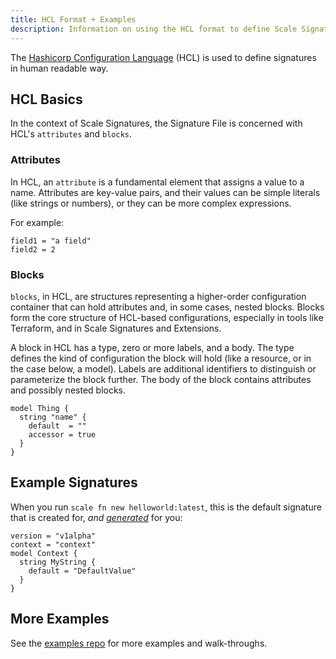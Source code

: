```yaml
---
title: HCL Format + Examples
description: Information on using the HCL format to define Scale Signatures
---
```


The [Hashicorp Configuration Language](https://developer.hashicorp.com/packer/docs/templates/hcl_templates) (HCL) is used to define signatures in human readable way.

## HCL Basics

In the context of Scale Signatures, the Signature File is concerned with HCL's `attributes` and `blocks`.

### Attributes

In HCL, an `attribute` is a fundamental element that assigns a value to a name. Attributes are key-value pairs, and their values can be simple literals (like strings or numbers), or they can be more complex expressions.

For example:


```hcl
field1 = "a field"
field2 = 2
```


### Blocks

`blocks`, in HCL, are structures representing a higher-order configuration container that can hold attributes and, in some cases, nested blocks. Blocks form the core structure of HCL-based configurations, especially in tools like Terraform, and in Scale Signatures and Extensions.

A block in HCL has a type, zero or more labels, and a body. The type defines the kind of configuration the block will hold (like a resource, or in the case below, a model). Labels are additional identifiers to distinguish or parameterize the block further. The body of the block contains attributes and possibly nested blocks.

```hcl
model Thing {
  string "name" {
    default  = ""
    accessor = true
  }
}
```

## Example Signatures

When you run `scale fn new helloworld:latest`, this is the default signature that is created for, _and_ [_generated_](/signatures/overview#using-a-signature) for you:

```hcl
version = "v1alpha"
context = "context"
model Context {
  string MyString {
    default = "DefaultValue"
  }
}
```

## More Examples

See the [examples repo](https://github.com/loopholelabs/scale/tree/main/examples) for more examples and walk-throughs.


